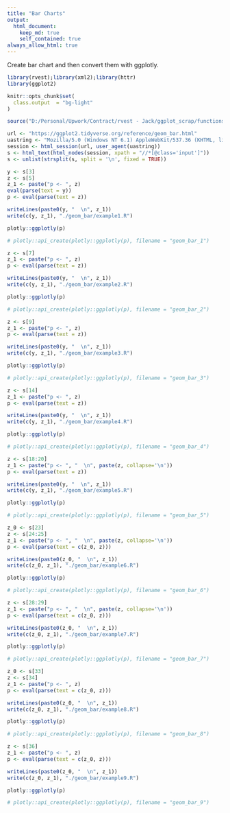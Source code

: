 ```yaml
---
title: "Bar Charts"
output: 
  html_document:
    keep_md: true
    self_contained: true
always_allow_html: true
---
```

Create bar chart and then convert them with ggplotly.

```r
library(rvest);library(xml2);library(httr)
library(ggplot2)

knitr::opts_chunk$set(
  class.output  = "bg-light"
)

source("D:/Personal/Upwork/Contract/rvest - Jack/ggplot_scrap/functions.R")
```

```r
url <- "https://ggplot2.tidyverse.org/reference/geom_bar.html"
uastring <- "Mozilla/5.0 (Windows NT 6.1) AppleWebKit/537.36 (KHTML, like Gecko) Chrome/88.0.4324.190 Safari/537.36"
session <- html_session(url, user_agent(uastring))
s <- html_text(html_nodes(session, xpath = "//*[@class='input']"))
s <- unlist(strsplit(s, split = '\n', fixed = TRUE))
```

```r
y <- s[3]
z <- s[5]
z_1 <- paste("p <- ", z)
eval(parse(text = y))
p <- eval(parse(text = z))
```

```r
writeLines(paste0(y, "  \n", z_1))
write(c(y, z_1), "./geom_bar/example1.R")
```

```r
plotly::ggplotly(p)
```

```r
# plotly::api_create(plotly::ggplotly(p), filename = "geom_bar_1")
```

```r
z <- s[7]
z_1 <- paste("p <- ", z)
p <- eval(parse(text = z))
```

```r
writeLines(paste0(y, "  \n", z_1))
write(c(y, z_1), "./geom_bar/example2.R")
```

```r
plotly::ggplotly(p)
```

```r
# plotly::api_create(plotly::ggplotly(p), filename = "geom_bar_2")
```

```r
z <- s[9]
z_1 <- paste("p <- ", z)
p <- eval(parse(text = z))
```

```r
writeLines(paste0(y, "  \n", z_1))
write(c(y, z_1), "./geom_bar/example3.R")
```

```r
plotly::ggplotly(p)
```

```r
# plotly::api_create(plotly::ggplotly(p), filename = "geom_bar_3")
```

```r
z <- s[14]
z_1 <- paste("p <- ", z)
p <- eval(parse(text = z))
```

```r
writeLines(paste0(y, "  \n", z_1))
write(c(y, z_1), "./geom_bar/example4.R")
```

```r
plotly::ggplotly(p)
```

```r
# plotly::api_create(plotly::ggplotly(p), filename = "geom_bar_4")
```

```r
z <- s[18:20]
z_1 <- paste("p <- ", "  \n", paste(z, collapse='\n'))
p <- eval(parse(text = z))
```

```r
writeLines(paste0(y, "  \n", z_1))
write(c(y, z_1), "./geom_bar/example5.R")
```

```r
plotly::ggplotly(p)
```

```r
# plotly::api_create(plotly::ggplotly(p), filename = "geom_bar_5")
```

```r
z_0 <- s[23]
z <- s[24:25]
z_1 <- paste("p <- ", "  \n", paste(z, collapse='\n'))
p <- eval(parse(text = c(z_0, z)))
```

```r
writeLines(paste0(z_0, "  \n", z_1))
write(c(z_0, z_1), "./geom_bar/example6.R")
```

```r
plotly::ggplotly(p)
```

```r
# plotly::api_create(plotly::ggplotly(p), filename = "geom_bar_6")
```

```r
z <- s[28:29]
z_1 <- paste("p <- ", "  \n", paste(z, collapse='\n'))
p <- eval(parse(text = c(z_0, z)))
```

```r
writeLines(paste0(z_0, "  \n", z_1))
write(c(z_0, z_1), "./geom_bar/example7.R")
```

```r
plotly::ggplotly(p)
```

```r
# plotly::api_create(plotly::ggplotly(p), filename = "geom_bar_7")
```

```r
z_0 <- s[33]
z <- s[34]
z_1 <- paste("p <- ", z)
p <- eval(parse(text = c(z_0, z)))
```

```r
writeLines(paste0(z_0, "  \n", z_1))
write(c(z_0, z_1), "./geom_bar/example8.R")
```

```r
plotly::ggplotly(p)
```

```r
# plotly::api_create(plotly::ggplotly(p), filename = "geom_bar_8")
```

```r
z <- s[36]
z_1 <- paste("p <- ", z)
p <- eval(parse(text = c(z_0, z)))
```

```r
writeLines(paste0(z_0, "  \n", z_1))
write(c(z_0, z_1), "./geom_bar/example9.R")
```

```r
plotly::ggplotly(p)
```

```r
# plotly::api_create(plotly::ggplotly(p), filename = "geom_bar_9")
```
